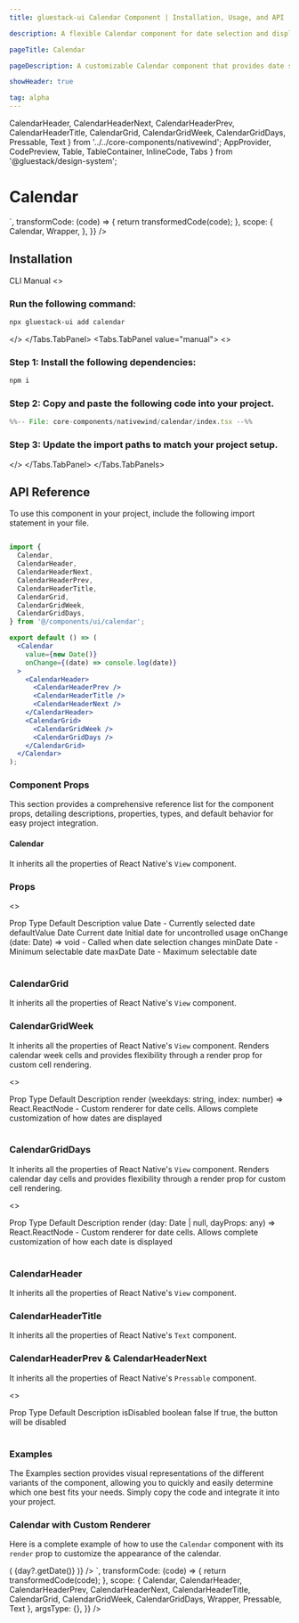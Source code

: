 ```yaml
---
title: gluestack-ui Calendar Component | Installation, Usage, and API

description: A flexible Calendar component for date selection and display in React Native applications.

pageTitle: Calendar

pageDescription: A customizable Calendar component that provides date selection, range selection, and event display capabilities.

showHeader: true

tag: alpha
---
```



<Meta title="with-nativewind/Components/Others/Calendar" />

CalendarHeader,
CalendarHeaderNext,
CalendarHeaderPrev,
CalendarHeaderTitle,
CalendarGrid,
CalendarGridWeek,
CalendarGridDays,
Pressable,
Text } from '../../core-components/nativewind';
  AppProvider,
  CodePreview,
  Table,
  TableContainer,
  InlineCode,
  Tabs
} from '@gluestack/design-system';

# Calendar

<Wrapper>
  <CodePreview
    showComponentRenderer={true}
    showArgsController={true}
    metaData={{
      code: `
    <Calendar {...props} value={new Date()} className="w-72"/>
      `,
      transformCode: (code) => {
        return transformedCode(code);
      },
      scope: {
        Calendar,
        Wrapper,
      },
    }}
  />
</Wrapper>

<br />

## Installation

<Tabs value="cli" type="section">
  <Tabs.TabList>
      <Tabs.Tab value="cli">
        <Tabs.TabTitle>CLI</Tabs.TabTitle>
      </Tabs.Tab>
     <Tabs.Tab value="manual">
        <Tabs.TabTitle>Manual</Tabs.TabTitle>
     </Tabs.Tab>
  </Tabs.TabList>
  <Tabs.TabPanels>
    <Tabs.TabPanel value="cli">
<>

### Run the following command:
  ```bash
  npx gluestack-ui add calendar
  ```

</>
    </Tabs.TabPanel>
    <Tabs.TabPanel value="manual"> 
<>


### Step 1: Install the following dependencies:

```bash
npm i 
```

### Step 2: Copy and paste the following code into your project.

<CollapsibleCode>

```jsx 
%%-- File: core-components/nativewind/calendar/index.tsx --%% 
```

</CollapsibleCode>


### Step 3: Update the import paths to match your project setup.

</>
    </Tabs.TabPanel>
  </Tabs.TabPanels>
</Tabs>

## API Reference

To use this component in your project, include the following import statement in your file.

```jsx

import {
  Calendar,
  CalendarHeader,
  CalendarHeaderNext,
  CalendarHeaderPrev,
  CalendarHeaderTitle,
  CalendarGrid,
  CalendarGridWeek,
  CalendarGridDays,
} from '@/components/ui/calendar';

```
```jsx
export default () => (
  <Calendar
    value={new Date()}
    onChange={(date) => console.log(date)}
  >
    <CalendarHeader>
      <CalendarHeaderPrev />
      <CalendarHeaderTitle />
      <CalendarHeaderNext />
    </CalendarHeader>
    <CalendarGrid>
      <CalendarGridWeek />
      <CalendarGridDays />
    </CalendarGrid>
  </Calendar>
);
```

### Component Props

This section provides a comprehensive reference list for the component props, detailing descriptions, properties, types, and default behavior for easy project integration.

#### Calendar

It inherits all the properties of React Native's `View` component.

### Props

<>
<TableContainer>
  <Table>
    <Table.THead>
      <Table.TR>
        <Table.TH>
          <Table.TText>Prop</Table.TText>
        </Table.TH>
        <Table.TH>
          <Table.TText>Type</Table.TText>
        </Table.TH>
        <Table.TH>
          <Table.TText>Default</Table.TText>
        </Table.TH>
        <Table.TH>
          <Table.TText>Description</Table.TText>
        </Table.TH>
      </Table.TR>
    </Table.THead>
    <Table.TBody>
      <Table.TR>
        <Table.TD>
          <Table.TText>
            <InlineCode>value</InlineCode>
          </Table.TText>
        </Table.TD>
        <Table.TD>
          <Table.TText>Date</Table.TText>
        </Table.TD>
        <Table.TD>
          <Table.TText>-</Table.TText>
        </Table.TD>
        <Table.TD>
          <Table.TText>Currently selected date</Table.TText>
        </Table.TD>
      </Table.TR>
      <Table.TR>
        <Table.TD>
          <Table.TText>
            <InlineCode>defaultValue</InlineCode>
          </Table.TText>
        </Table.TD>
        <Table.TD>
          <Table.TText>Date</Table.TText>
        </Table.TD>
        <Table.TD>
          <Table.TText>Current date</Table.TText>
        </Table.TD>
        <Table.TD>
          <Table.TText>Initial date for uncontrolled usage</Table.TText>
        </Table.TD>
      </Table.TR>
      <Table.TR>
        <Table.TD>
          <Table.TText>
            <InlineCode>onChange</InlineCode>
          </Table.TText>
        </Table.TD>
        <Table.TD>
          <Table.TText>(date: Date) => void</Table.TText>
        </Table.TD>
        <Table.TD>
          <Table.TText>-</Table.TText>
        </Table.TD>
        <Table.TD>
          <Table.TText>Called when date selection changes</Table.TText>
        </Table.TD>
      </Table.TR>
      <Table.TR>
        <Table.TD>
          <Table.TText>
            <InlineCode>minDate</InlineCode>
          </Table.TText>
        </Table.TD>
        <Table.TD>
          <Table.TText>Date</Table.TText>
        </Table.TD>
        <Table.TD>
          <Table.TText>-</Table.TText>
        </Table.TD>
        <Table.TD>
          <Table.TText>Minimum selectable date</Table.TText>
        </Table.TD>
      </Table.TR>
      <Table.TR>
        <Table.TD>
          <Table.TText>
            <InlineCode>maxDate</InlineCode>
          </Table.TText>
        </Table.TD>
        <Table.TD>
          <Table.TText>Date</Table.TText>
        </Table.TD>
        <Table.TD>
          <Table.TText>-</Table.TText>
        </Table.TD>
        <Table.TD>
          <Table.TText>Maximum selectable date</Table.TText>
        </Table.TD>
      </Table.TR>
    </Table.TBody>
  </Table>
</TableContainer>
</>

### CalendarGrid

It inherits all the properties of React Native's `View` component.

### CalendarGridWeek

It inherits all the properties of React Native's `View` component. Renders calendar week cells and provides flexibility through a render prop for custom cell rendering.

<>
<TableContainer>
  <Table>
    <Table.THead>
      <Table.TR>
        <Table.TH>
          <Table.TText>Prop</Table.TText>
        </Table.TH>
        <Table.TH>
          <Table.TText>Type</Table.TText>
        </Table.TH>
        <Table.TH>
          <Table.TText>Default</Table.TText>
        </Table.TH>
        <Table.TH>
          <Table.TText>Description</Table.TText>
        </Table.TH>
      </Table.TR>
    </Table.THead>
    <Table.TBody>
      <Table.TR>
        <Table.TD>
          <Table.TText>
            <InlineCode>render</InlineCode>
          </Table.TText>
        </Table.TD>
        <Table.TD>
          <Table.TText>(weekdays: string, index: number) => React.ReactNode</Table.TText>
        </Table.TD>
        <Table.TD>
          <Table.TText>-</Table.TText>
        </Table.TD>
        <Table.TD>
          <Table.TText>Custom renderer for date cells. Allows complete customization of how dates are displayed</Table.TText>
        </Table.TD>
      </Table.TR>
    </Table.TBody>
  </Table>
</TableContainer>
</>


### CalendarGridDays

It inherits all the properties of React Native's `View` component. Renders calendar day cells and provides flexibility through a render prop for custom cell rendering.


<>
<TableContainer>
  <Table>
    <Table.THead>
      <Table.TR>
        <Table.TH>
          <Table.TText>Prop</Table.TText>
        </Table.TH>
        <Table.TH>
          <Table.TText>Type</Table.TText>
        </Table.TH>
        <Table.TH>
          <Table.TText>Default</Table.TText>
        </Table.TH>
        <Table.TH>
          <Table.TText>Description</Table.TText>
        </Table.TH>
      </Table.TR>
    </Table.THead>
    <Table.TBody>
      <Table.TR>
        <Table.TD>
          <Table.TText>
            <InlineCode>render</InlineCode>
          </Table.TText>
        </Table.TD>
        <Table.TD>
          <Table.TText>(day: Date | null, dayProps: any) => React.ReactNode</Table.TText>
        </Table.TD>
        <Table.TD>
          <Table.TText>-</Table.TText>
        </Table.TD>
        <Table.TD>
          <Table.TText>Custom renderer for date cells. Allows complete customization of how each date is displayed</Table.TText>
        </Table.TD>
      </Table.TR>
    </Table.TBody>
  </Table>
</TableContainer>
</>

### CalendarHeader

It inherits all the properties of React Native's `View` component.

### CalendarHeaderTitle

It inherits all the properties of React Native's `Text` component.

### CalendarHeaderPrev & CalendarHeaderNext

It inherits all the properties of React Native's `Pressable` component.

<>
<TableContainer>
  <Table>
    <Table.THead>
      <Table.TR>
        <Table.TH>
          <Table.TText>Prop</Table.TText>
        </Table.TH>
        <Table.TH>
          <Table.TText>Type</Table.TText>
        </Table.TH>
        <Table.TH>
          <Table.TText>Default</Table.TText>
        </Table.TH>
        <Table.TH>
          <Table.TText>Description</Table.TText>
        </Table.TH>
      </Table.TR>
    </Table.THead>
    <Table.TBody>
      <Table.TR>
        <Table.TD>
          <Table.TText>
            <InlineCode>isDisabled</InlineCode>
          </Table.TText>
        </Table.TD>
        <Table.TD>
          <Table.TText>boolean</Table.TText>
        </Table.TD>
        <Table.TD>
          <Table.TText>false</Table.TText>
        </Table.TD>
        <Table.TD>
          <Table.TText>If true, the button will be disabled</Table.TText>
        </Table.TD>
      </Table.TR>
    </Table.TBody>
  </Table>
</TableContainer>
</>

### Examples

The Examples section provides visual representations of the different variants of the component, allowing you to quickly and easily determine which one best fits your needs. Simply copy the code and integrate it into your project.

### Calendar with Custom Renderer
Here is a complete example of how to use the `Calendar` component with its `render` prop to customize the appearance of the calendar.

<Wrapper>
  <CodePreview
    showComponentRenderer={true}
    showArgsController={false}
    metaData={{
      code: `
        <Calendar
          {...props}
          value={new Date()}
          className="w-72"
          minDate={new Date(2024, 5, 1)}
          maxDate={new Date(2025, 1, 15)}
        >
          <CalendarHeader>
            <CalendarHeaderPrev />
            <CalendarHeaderTitle />
            <CalendarHeaderNext />
          </CalendarHeader>
          <CalendarGrid>
            <CalendarGridWeek />
            <CalendarGridDays
              render={(day, dayProps) => (
                <Pressable
                  key={day?.getDate()}
                  {...dayProps}
                  className="w-[14.28%] p-2 flex items-center justify-center rounded-lg"
                >
                  <Text>{day?.getDate()}</Text>
                </Pressable>
              )}
            />
          </CalendarGrid>
        </Calendar>
      `,
      transformCode: (code) => {
        return transformedCode(code);
      },
      scope: { Calendar, CalendarHeader, CalendarHeaderPrev, CalendarHeaderNext, CalendarHeaderTitle, CalendarGrid, CalendarGridWeek, CalendarGridDays, Wrapper, Pressable, Text },
      argsType: {},
    }}
  />
</Wrapper>